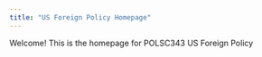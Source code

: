 ```yaml
---
title: "US Foreign Policy Homepage"
---
```


Welcome! This is the homepage for POLSC343 US Foreign Policy